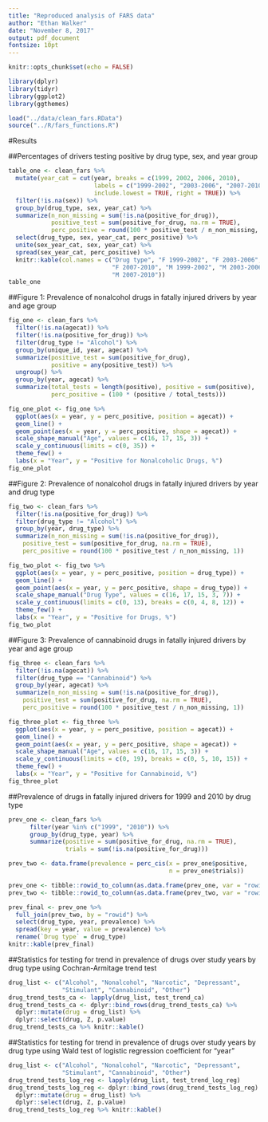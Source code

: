 ```yaml
---
title: "Reproduced analysis of FARS data"
author: "Ethan Walker"
date: "November 8, 2017"
output: pdf_document
fontsize: 10pt
---
```


```r
knitr::opts_chunk$set(echo = FALSE)
```

```r
library(dplyr)
library(tidyr)
library(ggplot2)
library(ggthemes)

load("../data/clean_fars.RData")
source("../R/fars_functions.R")
```

#Results
  
##Percentages of drivers testing positive by drug type, sex, and year group
```r
table_one <- clean_fars %>%
  mutate(year_cat = cut(year, breaks = c(1999, 2002, 2006, 2010), 
                        labels = c("1999-2002", "2003-2006", "2007-2010"), 
                        include.lowest = TRUE, right = TRUE)) %>%
  filter(!is.na(sex)) %>%
  group_by(drug_type, sex, year_cat) %>%
  summarize(n_non_missing = sum(!is.na(positive_for_drug)), 
            positive_test = sum(positive_for_drug, na.rm = TRUE), 
            perc_positive = round(100 * positive_test / n_non_missing, 1)) %>%
  select(drug_type, sex, year_cat, perc_positive) %>%
  unite(sex_year_cat, sex, year_cat) %>%
  spread(sex_year_cat, perc_positive) %>%
  knitr::kable(col.names = c("Drug type", "F 1999-2002", "F 2003-2006", 
                             "F 2007-2010", "M 1999-2002", "M 2003-2006", 
                             "M 2007-2010"))
table_one
```

##Figure 1: Prevalence of nonalcohol drugs in fatally injured drivers by year and age group
```r
fig_one <- clean_fars %>% 
  filter(!is.na(agecat)) %>% 
  filter(!is.na(positive_for_drug)) %>% 
  filter(drug_type != "Alcohol") %>% 
  group_by(unique_id, year, agecat) %>% 
  summarize(positive_test = sum(positive_for_drug), 
            positive = any(positive_test)) %>% 
  ungroup() %>% 
  group_by(year, agecat) %>% 
  summarize(total_tests = length(positive), positive = sum(positive), 
            perc_positive = (100 * (positive / total_tests)))

fig_one_plot <- fig_one %>% 
  ggplot(aes(x = year, y = perc_positive, position = agecat)) +
  geom_line() +
  geom_point(aes(x = year, y = perc_positive, shape = agecat)) +
  scale_shape_manual("Age", values = c(16, 17, 15, 3)) +
  scale_y_continuous(limits = c(0, 35)) +
  theme_few() +
  labs(x = "Year", y = "Positive for Nonalcoholic Drugs, %")
fig_one_plot
```

##Figure 2: Prevalence of nonalcohol drugs in fatally injured drivers by year and drug type
```r
fig_two <- clean_fars %>% 
  filter(!is.na(positive_for_drug)) %>% 
  filter(drug_type != "Alcohol") %>% 
  group_by(year, drug_type) %>% 
  summarize(n_non_missing = sum(!is.na(positive_for_drug)),
    positive_test = sum(positive_for_drug, na.rm = TRUE),
    perc_positive = round(100 * positive_test / n_non_missing, 1))

fig_two_plot <- fig_two %>% 
  ggplot(aes(x = year, y = perc_positive, position = drug_type)) +
  geom_line() +
  geom_point(aes(x = year, y = perc_positive, shape = drug_type)) +
  scale_shape_manual("Drug Type", values = c(16, 17, 15, 3, 7)) +
  scale_y_continuous(limits = c(0, 13), breaks = c(0, 4, 8, 12)) +
  theme_few() +
  labs(x = "Year", y = "Positive for Drugs, %")
fig_two_plot

```

##Figure 3: Prevalence of cannabinoid drugs in fatally injured drivers by year and age group
```r
fig_three <- clean_fars %>% 
  filter(!is.na(agecat)) %>% 
  filter(drug_type == "Cannabinoid") %>% 
  group_by(year, agecat) %>% 
  summarize(n_non_missing = sum(!is.na(positive_for_drug)),
    positive_test = sum(positive_for_drug, na.rm = TRUE),
    perc_positive = round(100 * positive_test / n_non_missing, 1))

fig_three_plot <- fig_three %>% 
  ggplot(aes(x = year, y = perc_positive, position = agecat)) +
  geom_line() +
  geom_point(aes(x = year, y = perc_positive, shape = agecat)) +
  scale_shape_manual("Age", values = c(16, 17, 15, 3)) +
  scale_y_continuous(limits = c(0, 19), breaks = c(0, 5, 10, 15)) +
  theme_few() +
  labs(x = "Year", y = "Positive for Cannabinoid, %")
fig_three_plot

```

##Prevalence of drugs in fatally injured drivers for 1999 and 2010 by drug type
```r
prev_one <- clean_fars %>%
      filter(year %in% c("1999", "2010")) %>%
      group_by(drug_type, year) %>%
      summarize(positive = sum(positive_for_drug, na.rm = TRUE),
                trials = sum(!is.na(positive_for_drug)))

prev_two <- data.frame(prevalence = perc_cis(x = prev_one$positive, 
                                             n = prev_one$trials))

prev_one <- tibble::rowid_to_column(as.data.frame(prev_one, var = "rowid"))
prev_two <- tibble::rowid_to_column(as.data.frame(prev_two, var = "rowid"))

prev_final <- prev_one %>% 
  full_join(prev_two, by = "rowid") %>% 
  select(drug_type, year, prevalence) %>% 
  spread(key = year, value = prevalence) %>% 
  rename(`Drug type` = drug_type)
knitr::kable(prev_final)
```

##Statistics for testing for trend in prevalence of drugs over study years by drug type using Cochran-Armitage trend test
```r
drug_list <- c("Alcohol", "Nonalcohol", "Narcotic", "Depressant",
               "Stimulant", "Cannabinoid", "Other")
drug_trend_tests_ca <- lapply(drug_list, test_trend_ca)
drug_trend_tests_ca <- dplyr::bind_rows(drug_trend_tests_ca) %>%
  dplyr::mutate(drug = drug_list) %>%
  dplyr::select(drug, Z, p.value)
drug_trend_tests_ca %>% knitr::kable()
```

##Statistics for testing for trend in prevalence of drugs over study years by drug type using Wald test of logistic regression coefficient for “year”
```r
drug_list <- c("Alcohol", "Nonalcohol", "Narcotic", "Depressant",
               "Stimulant", "Cannabinoid", "Other")
drug_trend_tests_log_reg <- lapply(drug_list, test_trend_log_reg)
drug_trend_tests_log_reg <- dplyr::bind_rows(drug_trend_tests_log_reg) %>%
  dplyr::mutate(drug = drug_list) %>%
  dplyr::select(drug, Z, p.value)
drug_trend_tests_log_reg %>% knitr::kable()
```